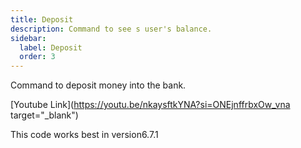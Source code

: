 ```yaml
---
title: Deposit
description: Command to see s user's balance.
sidebar:
  label: Deposit
  order: 3
---
```



Command to deposit money into the bank.

<YouTube id="nkaysftkYNA" />

[Youtube Link](https://youtu.be/nkaysftkYNA?si=ONEjnffrbxOw_vna target="\_blank")

This code works best in version6.7.1
